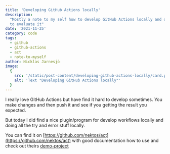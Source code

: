```yaml
---
title: 'Developing GitHub Actions locally'
description:
  "Mostly a note to my self how to develop GitHub Actions locally and don't have to push to GitHub
  to evaluate it"
date: '2021-11-25'
category: code
tags:
  - github
  - github-actions
  - act
  - note-to-myself
author: Nicklas Jarnesjö
image:
  {
    src: '/static/post-content/developing-github-actions-locally/card.png',
    alt: 'Text "Developing GitHub Actions locally"'
  }
---
```


I really love GitHub Actions but have find it hard to develop sometimes. You make changes and then
push it and see if you getting the result you expected.

But today I did find a nice plugin/program for develop workflows locally and doing all the try and
error stuff locally.

You can find it on [https://github.com/nektos/act](https://github.com/nektos/act) with good
documentation how to use and check out theirs
[demo-project](https://github.com/cplee/github-actions-demo)
